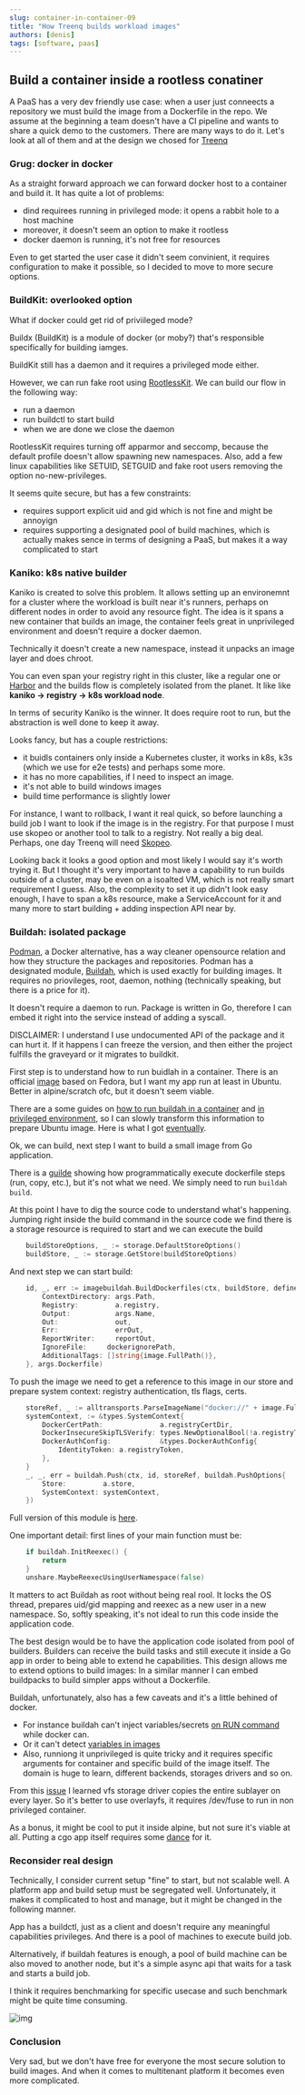 ```yaml
---
slug: container-in-container-09
title: "How Treenq builds workload images"
authors: [denis]
tags: [software, paas]
---
```


## Build a container inside a rootless conatiner 

A PaaS has a very dev friendly use case: when a user just conneects a repository we must build the image from a Dockerfile in the repo. 
We assume at the beginning a team doesn't have a CI pipeline and wants to share a quick demo to the customers.
There are many ways to do it. Let's look at all of them and at the design we chosed for [Treenq](https://github.com/treenq/treenq)

<!--truncate-->

### Grug: docker in docker 

As a straight forward approach we can forward docker host to a container and build it.
It has quite a lot of problems:
- dind requirees running in privileged mode: it opens a rabbit hole to a host machine
- moreover, it doesn't seem an option to make it rootless 
- docker daemon is running, it's not free for resources 

Even to get started the user case it didn't seem convinient, it requires configuration to make it possible, so I decided to move to more secure options.

### BuildKit: overlooked option

What if docker could get rid of priviileged mode? 

Buildx (BuildKit) is a module of docker (or moby?) that's responsible specifically for building iamges.

BuildKit still has a daemon and it requires a privileged mode either.

However, we can run fake root using [RootlessKit](https://github.com/rootless-containers/rootlesskit/).
We can build our flow in the following way:
- run a daemon 
- run buildctl to start build 
- when we are done we close the daemon 

RootlessKit requires turning off apparmor and seccomp, because the default profile doesn't allow spawning new namespaces.
Also, add a few linux capabilities like SETUID, SETGUID and fake root users removing the option no-new-privileges.

It seems quite secure, but has a few constraints:
- requires support explicit uid and gid which is not fine and might be annoyign 
- requires supporting a designated pool of build machines, which is actually makes sence in terms of designing a PaaS, but makes it a way complicated to start

### Kaniko: k8s native builder 

Kaniko is created to solve this problem. 
It allows setting up an environemnt for a cluster where the workload is built near it's runners, perhaps on different nodes in order to avoid any resource fight.
The idea is it spans a new container that builds an image, the container feels great in unprivileged environment and doesn't require a docker daemon.

Technically it doesn't create a new namespace, instead it unpacks an image layer and does chroot. 

You can even span your registry right in this cluster, like a regular one or [Harbor](https://github.com/goharbor/harbor) and the builds flow is completely isolated from the planet.
It like like __kaniko -> registry -> k8s workload node__.

In terms of security Kaniko is the winner. 
It does require root to run, but the abstraction is well done to keep it away. 

Looks fancy, but has a couple restrictions:
- it buidls containers only inside a Kubernetes cluster, it works in k8s, k3s (which we use for e2e tests) and perhaps some more.
- it has no more capabilities, if I need to inspect an image. 
- it's not able to build windows images 
- build time performance is slightly lower 

For instance, I want to rollback, I want it real quick, so before launching a build job I want to look if the image is in the registry.
For that purpose I must use skopeo or another tool to talk to a registry.
Not really a big deal.
Perhaps, one day Treenq will need [Skopeo](https://github.com/containers/skopeo).

Looking back it looks a good option and most likely I would say it's worth trying it. 
But I thought it's very important to have a capability to run builds outside of a cluster, may be even on a isoalted VM, which is not really smart requirement I guess.
Also, the complexity to set it up didn't look easy enough, I have to span a k8s resource, make a ServiceAccount for it and many more to start building + adding inspection API near by.

### Buildah: isolated package

[Podman](https://github.com/containers/podman), a Docker alternative, has a way cleaner opensource relation and how they structure the packages and repositories.
Podman has a designated module, [Buildah](https://github.com/containers/buildah), which is used exactly for building images.
It requires no priovileges, root, daemon, nothing (technically speaking, but there is a price for it).

It doesn't require a daemon to run.
Package is written in Go, therefore I can embed it right into the service instead of adding a syscall.

DISCLAIMER: I understand I use undocumented API of the package and it can hurt it. If it happens I can freeze the version, and then either the project fulfills the graveyard or it migrates to buildkit.

First step is to understand how to run buidlah in a container. 
There is an official [image](https://hub.docker.com/r/buildah/buildah) based on Fedora, but I want my app run at least in Ubuntu.
Better in alpine/scratch ofc, but it doesn't seem viable.

There are a some guides on [how to run buildah in a container](https://developers.redhat.com/blog/2019/08/14/best-practices-for-running-buildah-in-a-container) and [in privileged environment](https://opensource.com/article/19/3/tips-tricks-rootless-buildah), so I can slowly transform this information to prepare Ubuntu image.
Here is what I got [eventually](https://github.com/treenq/treenq/blob/main/Dockerfile).

Ok, we can build, next step I want to build a small image from Go application.

There is a [guilde](https://github.com/containers/buildah/blob/main/docs/tutorials/04-include-in-your-build-tool.md) showing how programmatically execute dockerfile steps (run, copy, etc.), but it's not what we need.
We simply need to run `buildah build`.

At this point I have to dig the source code to understand what's happening.
Jumping right inside the build command in the source code we find there is a storage resource is required to start and we can execute the build 
```go
	buildStoreOptions, _ := storage.DefaultStoreOptions()
	buildStore, _ := storage.GetStore(buildStoreOptions)
```

And next step we can start build:
```go 
	id, _, err := imagebuildah.BuildDockerfiles(ctx, buildStore, define.BuildOptions{
		ContextDirectory: args.Path,
		Registry:         a.registry,
		Output:           args.Name,
		Out:              out,
		Err:              errOut,
		ReportWriter:     reportOut,
		IgnoreFile:     dockerignorePath,
		AdditionalTags: []string{image.FullPath()},
	}, args.Dockerfile)
```

To push the image we need to get a reference to this image in our store and prepare system context: registry authentication, tls flags, certs.
```go 
	storeRef, _ := alltransports.ParseImageName("docker://" + image.FullPath())
	systemContext, := &types.SystemContext{
		DockerCertPath:              a.registryCertDir,
		DockerInsecureSkipTLSVerify: types.NewOptionalBool(!a.registryTLSVerify),
		DockerAuthConfig:            &types.DockerAuthConfig{
			IdentityToken: a.registryToken,
		},
	} 
	_, _, err = buildah.Push(ctx, id, storeRef, buildah.PushOptions{
		Store:         a.store,
		SystemContext: systemContext,
	})
```

Full version of this module is [here](https://github.com/treenq/treenq/blob/main/src/repo/artifacts/docker.go).

One important detail: first lines of your main function must be:
```go
	if buildah.InitReexec() {
		return
	}
	unshare.MaybeReexecUsingUserNamespace(false)
```

It matters to act Buildah as root without being real rool. 
It locks the OS thread, prepares uid/gid mapping and reexec as a new user in a new namespace. 
So, softly speaking, it's not ideal to run this code inside the application code.

The best design would be to have the application code isolated from pool of builders. Builders can receive the build tasks and still execute it inside a Go app in order to being able to extend he capabilities.
This design allows me to extend options to build images: In a similar manner I can embed buildpacks to build simpler apps without a Dockerfile.

Buildah, unfortunately, also has a few caveats and it's a little behined of docker.
- For instance buildah can't inject variables/secrets [on RUN command](https://github.com/containers/buildah/issues/5892) while docker can.
- Or it can't detect [variables in images](https://github.com/containers/buildah/issues/5408)
- Also, runniong it unprivileged is quite tricky and it requires specific arguments for container and specific build of the image itself. 
The domain is huge to learn, different backends, storages drivers and so on.

From this [issue](https://github.com/containers/buildah/issues/2554) I learned vfs storage driver copies the entire sublayer on every layer.
So it's better to use overlayfs, it requires /dev/fuse to run in non privileged container.

As a bonus, it might be cool to put it inside alpine, but not sure it's viable at all. 
Putting a cgo app itself requires some [dance](https://baicai.xlog.app/docker_golang_alpine_cgo_build?locale=en) for it.

### Reconsider real design

Technically, I consider current setup "fine" to start, but not scalable well.
A platform app and build setup must be segregated well. 
Unfortunately, it makes it complicated to host and manage, but it might be changed in the following manner.

App has a buildctl, just as a client and doesn't require any meaningful capabilities privileges. 
And there is a pool of machines to execute build job.

Alternatively, if buildah features is enough, a pool of build machine can be also moved to another node, but it's a simple async api that waits for a task and starts a build job.

I think it requires benchmarking for specific usecase and such benchmark might be quite time consuming.

![img](./design.svg)

### Conclusion 

Very sad, but we don't have free for everyone the most secure solution to build images. 
And when it comes to multitenant platform it becomes even more complicated.
